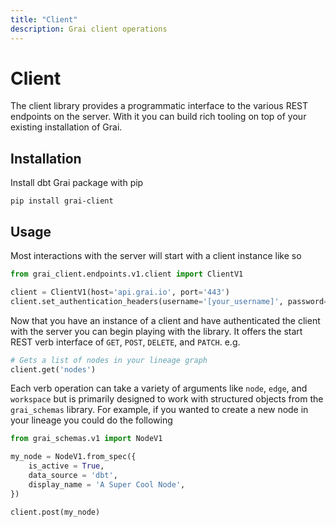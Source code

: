 ```yaml
---
title: "Client"
description: Grai client operations
---
```


# Client

The client library provides a programmatic interface to the various REST endpoints on the server.
With it you can build rich tooling on top of your existing installation of Grai.

## Installation

Install dbt Grai package with pip

```shell copy
pip install grai-client
```

## Usage

Most interactions with the server will start with a client instance like so

```python copy
from grai_client.endpoints.v1.client import ClientV1

client = ClientV1(host='api.grai.io', port='443')
client.set_authentication_headers(username='[your_username]', password='[your_password]')
```

Now that you have an instance of a client and have authenticated the client with the server
you can begin playing with the library.
It offers the start REST verb interface of `GET`, `POST`, `DELETE`, and `PATCH`. e.g.

```python copy
# Gets a list of nodes in your lineage graph
client.get('nodes')
```

Each verb operation can take a variety of arguments like `node`, `edge`, and `workspace`
but is primarily designed to work with structured objects from the `grai_schemas` library.
For example, if you wanted to create a new node in your lineage you could do the following

```python copy
from grai_schemas.v1 import NodeV1

my_node = NodeV1.from_spec({
    is_active = True,
    data_source = 'dbt',
    display_name = 'A Super Cool Node',
})

client.post(my_node)
```
